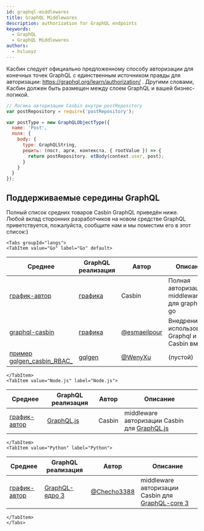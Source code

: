 ```yaml
---
id: graphql-middlewares
title: GraphQL Middlewares
description: authorization for GraphQL endpoints
keywords:
  - GraphQL
  - GraphQL Middlewares
authors:
  - hsluoyz
---
```




Касбин следует официально предложенному способу авторизации для конечных точек GraphQL с единственным источником правды для авторизации: https://graphql.org/learn/authorization/ . Другими словами, Касбин должен быть размещен между слоем GraphQL и вашей бизнес-логикой.

```javascript
// Логика авторизации Casbin внутри postRepository
var postRepository = require('postRepository');

var postType = new GraphQLObjectType({
  name: 'Post',
  поля: {
    body: {
      type: GraphQLString,
      решить: (пост, арги, контекста, { rootValue }) => {
        return postRepository. etBody(context.user, post);
      }
    }
  }
});
```
## Поддерживаемые середины GraphQL

Полный список средних товаров Casbin GraphQL приведён ниже. Любой вклад сторонних разработчиков на новом средстве GraphQL приветствуется, пожалуйста, сообщите нам и мы поместим его в этот список:)

```mdx-code-block
<Tabs groupId="langs">
<TabItem value="Go" label="Go" default>
```

| Среднее                                                                              | GraphQL реализация                               | Автор                                          | Описание                                        |
| ------------------------------------------------------------------------------------ | ------------------------------------------------ | ---------------------------------------------- | ----------------------------------------------- |
| [график-автор](https://github.com/casbin/graphql-authz)                              | [графика](https://github.com/graphql-go/graphql) | Casbin                                         | Полная авторизация middleware для graphql-go    |
| [graphql-casbin](https://github.com/esmaeilpour/graphql-casbin)                      | [графика](https://github.com/graphql-go/graphql) | [@esmaeilpour](https://github.com/esmaeilpour) | Внедрение использования Graphql и Casbin вместе |
| [пример gqlgen_casbin_RBAC_](https://github.com/WenyXu/gqlgen_casbin_RBAC_example) | [gqlgen](https://github.com/99designs/gqlgen)    | [@WenyXu](https://github.com/WenyXu)           | (пустой)                                        |

```mdx-code-block
</TabItem>
<TabItem value="Node.js" label="Node.js">
```

| Среднее                                                      | GraphQL реализация                                  | Автор  | Описание                                                                              |
| ------------------------------------------------------------ | --------------------------------------------------- | ------ | ------------------------------------------------------------------------------------- |
| [график-автор](https://github.com/node-casbin/graphql-authz) | [GraphQL.js](https://github.com/graphql/graphql-js) | Casbin | middleware авторизации Casbin для [GraphQL.js](https://github.com/graphql/graphql-js) |

```mdx-code-block
</TabItem>
<TabItem value="Python" label="Python">
```

| Среднее                                                     | GraphQL реализация                                               | Автор                                        | Описание                                                                                           |
| ----------------------------------------------------------- | ---------------------------------------------------------------- | -------------------------------------------- | -------------------------------------------------------------------------------------------------- |
| [график-автор](https://github.com/Checho3388/graphql-authz) | [GraphQL-ядро 3](https://github.com/graphql-python/graphql-core) | [@Checho3388](https://github.com/Checho3388) | middleware авторизации Casbin для [GraphQL-core 3](https://github.com/graphql-python/graphql-core) |

```mdx-code-block
</TabItem>
</Tabs>
```
